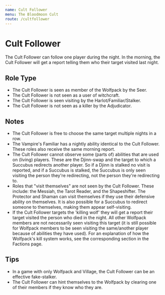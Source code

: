 ```yaml
---
name: Cult Follower
menu: The Bloodmoon Cult
route: /cultfollower
---
```


# Cult Follower

The Cult Follower can follow one player during the night. In the morning, the Cult Follower will get a report telling them who their target visited last night.

## Role Type

- The Cult Follower is seen as member of the Wolfpack by the Seer.
- The Cult Follower is not seen as a user of witchcraft.
- The Cult Follower is seen visiting by the Harlot/Familiar/Stalker.
- The Cult Follower is not seen as a killer by the Adjudicator.

## Notes

- The Cult Follower is free to choose the same target multiple nights in a row.
- The Vampire's Familiar has a nightly ability identical to the Cult Follower. These roles also receive the same morning report.
- The Cult Follower cannot observe some (parts of) abilities that are used on (living) players. These are the Djinn-swap and the target to which a Succubus redirects another player. So if a Djinn is stalked no visit is reported, and if a Succubus is stalked, the Succubus is only seen visiting the person they're redirecting, not the person they're redirecting to.
- Roles that "visit themselves" are not seen by the Cult Follower. These include: the Messiah, the Tarot Reader, and the Shapeshifter. The Protector and Shaman can visit themselves if they use their defensive ability on themselves. It is also possible for a Succubus to redirect someone to themselves, making them appear self-visiting.
- If the Cult Follower targets the 'killing wolf' they will get a report their target visited the person who died in the night. All other Wolfpack members are not necessarily seen visiting this target (it is still possible for Wolfpack members to be seen visiting the same/another player because of abilities they have used). For an explanation of how the Wolfpack's kill system works, see the corresponding section in the Factions page.

## Tips

- In a game with only Wolfpack and Village, the Cult Follower can be an effective fake-stalker.
- The Cult Follower can hint themselves to the Wolfpack by clearing one of their members if they know who they are.
